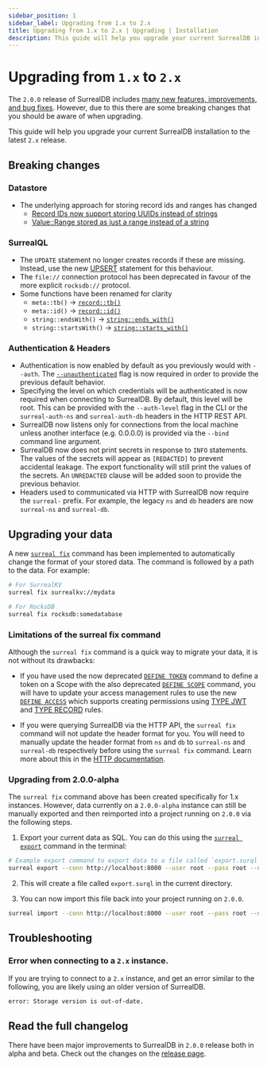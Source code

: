```yaml
---
sidebar_position: 1
sidebar_label: Upgrading from 1.x to 2.x
title: Upgrading from 1.x to 2.x | Upgrading | Installation
description: This guide will help you upgrade your current SurrealDB installation to the latest `2.x` release.
---
```


# Upgrading from `1.x` to `2.x` 

The `2.0.0` release of SurrealDB includes [many new features, improvements, and bug fixes](https://surrealdb.com/releases#v2-0-0). However, due to this there are some breaking changes that you should be aware of when upgrading.

This guide will help you upgrade your current SurrealDB installation to the latest `2.x` release.

## Breaking changes

### Datastore 
- The underlying approach for storing record ids and ranges has changed
  - [Record IDs now support storing UUIDs instead of strings](https://github.com/surrealdb/surrealdb/pull/4491)
  - [Value::Range stored as just a range instead of a string](https://github.com/surrealdb/surrealdb/pull/4506)

### SurrealQL
- The `UPDATE` statement no longer creates records if these are missing. Instead, use the new [UPSERT](https://deploy-preview-945--surrealdb-docs.netlify.app/docs/surrealql/statements/upsert) statement for this behaviour.
- The `file://` connection protocol has been deprecated in favour of the more explicit `rocksdb://` protocol.
- Some functions have been renamed for clarity
  - `meta::tb()` -> [`record::tb()`](/docs/surrealql/functions/database/record/#recordtb)
  - `meta::id()` -> [`record::id()`](/docs/surrealql/functions/database/record/#recordid)
  - `string::endsWith()` -> [`string::ends_with()`](/docs/surrealql/functions/database/string/#stringends_with)
  - `string::startsWith()` -> [`string::starts_with()`](/docs/surrealql/functions/database/string/#stringstarts_with)

### Authentication & Headers
- Authentication is now enabled by default as you previously would with `--auth`. The [`--unauthenticated`](/docs/surrealdb/cli/start#unauthenticated-mode) flag is now required in order to provide the previous default behavior.
- Specifying the level on which credentials will be authenticated is now required when connecting to SurrealDB. By default, this level will be root. This can be provided with the `--auth-level` flag in the CLI or the `surreal-auth-ns` and `surreal-auth-db` headers in the HTTP REST API.
- SurrealDB now listens only for connections from the local machine unless another interface (e.g. 0.0.0.0) is provided via the `--bind` command line argument.
- SurrealDB now does not print secrets in response to `INFO` statements. The values of the secrets will appear as `[REDACTED]` to prevent accidental leakage. The export functionality will still print the values of the secrets. An `UNREDACTED` clause will be added soon to provide the previous behavior.
- Headers used to communicated via HTTP with SurrealDB now require the `surreal-` prefix. For example, the legacy `ns` and `db` headers are now `surreal-ns` and `surreal-db`.

## Upgrading your data

A new [`surreal fix`](/docs/surrealdb/cli/fix) command has been implemented to automatically change the format of your stored data. The command is followed by a path to the data. For example:

```bash
# For SurrealKV
surreal fix surrealkv://mydata

# For RocksDB
surreal fix rocksdb:somedatabase
```

### Limitations of the surreal fix command

Although the `surreal fix` command is a quick way to migrate your data, it is not without its drawbacks: 

-  If you have used the now deprecated [`DEFINE TOKEN`](/docs/surrealql/statements/define/token) command to define a token on a Scope with the also deprecated [`DEFINE SCOPE`](/docs/surrealql/statements/define/scope) command, you will have to update your access management rules to use the new [`DEFINE ACCESS`](/docs/surrealql/statements/define/access) which supports creating permissions using [TYPE JWT](/docs/surrealql/statements/define/access/jwt) and [TYPE RECORD](/docs/surrealql/statements/define/access/record) rules.

- If you were querying SurrealDB via the HTTP API, the `surreal fix` command will not update the header format for you. You will need to manually update the header format  from `ns` and `db` to `surreal-ns` and `surreal-db` respectively before using the `surreal fix` command. Learn more about this in the [HTTP documentation](/docs/surrealdb/integration/http).


### Upgrading from 2.0.0-alpha

The `surreal fix` command above has been created specifically for 1.x instances. However, data currently on a `2.0.0-alpha` instance can still be manually exported and then reimported into a project running on `2.0.0` via the following steps.

1. Export your current data as SQL. You can do this using the [`surreal export`](/docs/surrealdb/cli/export) command in the terminal:

```bash
# Example export command to export data to a file called `export.surql` in the downloads directory.
surreal export --conn http://localhost:8000 --user root --pass root --ns test --db test downloads/export.surql
``` 

2. This will create a file called `export.surql` in the current directory.

3. You can now import this file back into your project running on `2.0.0`.


```bash
surreal import --conn http://localhost:8000 --user root --pass root --ns test --db test downloads/export.surql
```

## Troubleshooting

### Error when connecting to a `2.x` instance.

If you are trying to connect to a `2.x` instance, and get an error similar to the following, you are likely using an older version of SurrealDB.

```bash
error: Storage version is out-of-date.
```

## Read the full changelog

There have been major improvements to SurrealDB in `2.0.0` release both in alpha and beta. Check out the changes on the [release page](https://surrealdb.com/releases).

